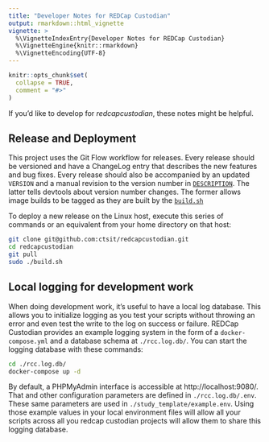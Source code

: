 ```yaml
---
title: "Developer Notes for REDCap Custodian"
output: rmarkdown::html_vignette
vignette: >
  %\VignetteIndexEntry{Developer Notes for REDCap Custodian}
  %\VignetteEngine{knitr::rmarkdown}
  %\VignetteEncoding{UTF-8}
---
```


```r
knitr::opts_chunk$set(
  collapse = TRUE,
  comment = "#>"
)
```

If you'd like to develop for _redcapcustodian_, these notes might be helpful.

## Release and Deployment

This project uses the Git Flow workflow for releases. Every release should be versioned and have a ChangeLog entry that describes the new features and bug fixes. Every release should also be accompanied by an updated `VERSION` and a manual revision to the version number in [`DESCRIPTION`](https://github.com/ctsit/redcapcustodian/tree/master/DESCRIPTION). The latter tells devtools about version number changes. The former allows image builds to be tagged as they are built by the [`build.sh`](https://github.com/ctsit/redcapcustodian/tree/master/build.sh)

To deploy a new release on the Linux host, execute this series of commands or an equivalent from your home directory on that host:

```bash
git clone git@github.com:ctsit/redcapcustodian.git
cd redcapcustodian
git pull
sudo ./build.sh
```

## Local logging for development work

When doing development work, it's useful to have a local log database. This allows you to initialize logging as you test your scripts without throwing an error and even test the write to the log on success or failure. REDCap Custodian provides an example logging system in the form of a `docker-compose.yml` and a database schema at `./rcc.log.db/`. You can start the logging database with these commands:

```sh
cd ./rcc.log.db/
docker-compose up -d
```

By default, a PHPMyAdmin interface is accessible at http://localhost:9080/. That and other configuration parameters are defined in `./rcc.log.db/.env`. These same parameters are used in 
`./study_template/example.env`. Using those example values in your local environment files will allow all your scripts across all you redcap custodian projects will allow them to share this logging database.
